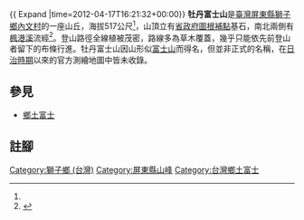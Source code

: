 {{ Expand |time=2012-04-17T16:21:32+00:00}}
{{Infobox Mountain
| 名稱 = 牡丹富士山
| 照片 =
| 照片說明 =
| elevation_m = 517
| elevation_ref = <ref name="nlsc">{{cite map|publisher=[[國土測繪中心|國土測繪中心]]|title=[22.227670 120.840862]|url=https://maps.nlsc.gov.tw/go/120.840862/22.227670|work=國土測繪圖資服務雲|accessdate=2022-05-24}}</ref>
| listing = 
| 位置 = {{TWN}}[[屏東縣|屏東縣]][[獅子鄉_(台灣)|獅子鄉]]
| 山脈 =[[中央山脈|中央山脈]]
| prominence_m = 129
| prominence_ref = <ref>{{cite map|title=Mǔ Dān Fù Shì Shān|url=https://peakvisor.com/peak/mu-dan-fu-shi-shan.html|work=PeakVisor|publisher=Routes Software SRL|accessdate=2022-05-24}}</ref>
| 座標 ={{coord|22|13|39.6|N|120|50|27.1|E}}
| coordinates_ref = <ref name="nlsc"/>
| 地形圖 = 
| 類別 =
| 年齡 = [[中新世|中新世]]<ref>{{cite report|author=中央地質調查所|title=山崩與地滑地質敏感區劃定計畫書 L0009屏東縣|publisher=經濟部|date=2014年12月|url=https://www.moeacgs.gov.tw/ReadFile/?p=Article&n=ce03ad1cf5d14a19a8c3dff434278608.pdf}}</ref>
| easiest_route =自內文村2巷登山口入，經產業道路可接上攀登牡丹富士山的路線。
| 首次登頂 =
| pushpin_map = Taiwan
| pushpin_map_caption = 牡丹富士山的位置
}}
'''牡丹富士山'''是[[臺灣|臺灣]][[屏東縣|屏東縣]][[獅子鄉_(台灣)|獅子鄉]][[內文村|內文村]]的一座山丘，海拔517公尺<ref name="nlsc"/>，山頂立有[[三角點#台灣的三角點|省政府圖根補點]]基石，南北兩側有[[楓港溪|楓港溪]]流經<ref>{{OSM|n|7750097897|牡丹富士山省政府補點}}</ref>。登山路徑全線植被茂密，路線多為草木覆蓋，幾乎只能依先前登山者留下的布條行進。牡丹富士山因山形似[[富士山|富士山]]而得名，但並非正式的名稱，在[[台灣日治時期|日治時期]]以來的官方測繪地圖中皆未收錄。

== 參見 ==
*[[鄉土富士|鄉土富士]]

== 註腳 ==
{{reflist}}

{{TW-geo-stub}}

[[Category:獅子鄉_(台灣)|Category:獅子鄉 (台灣)]]
[[Category:屏東縣山峰|Category:屏東縣山峰]]
[[Category:台灣鄉土富士|Category:台灣鄉土富士]]